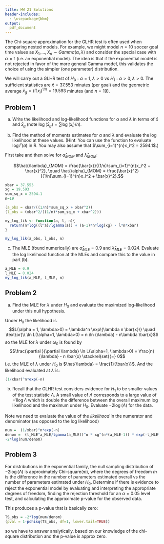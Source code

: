 ```yaml
---
title: HW 21 Solutions
header-includes:
  - \usepackage{bbm}
output:
  pdf_document
---
```



The Chi-square approximation for the GLHR test is often used when comparing nested models. For example, we might model $n=10$ soccer goal time values as $X_1, \dots, X_n \sim Gamma(\alpha, \lambda)$ and consider the special case with $\alpha=1$ (i.e. an exponential model). The idea is that if the exponential model is not rejected in favor of the more general Gamma model, this validates the choice of using the simpler (one parameter) distribution. 

We will carry out a GLHR test of $H_0: \alpha=1, \lambda>0$ vs $H_1: \alpha >0, \lambda>0$. The sufficient statistics are $\bar{x} = 37.553$ minutes (per goal) and the geometric average $\bar{x}_{g} = \left(\prod x_i \right)^{1/n} = 19.593$ minutes (and $n=19$). 

## Problem 1 

(a) Write the likelihood and log-likelihood functions for $\alpha$ and $\lambda$ in terms of $\bar{x}$ and $\bar{x}_{g}$ (note $\log(\bar{x}_{g})=\sum\log(x_i)/n$).

\begin{align*}
L(\alpha, \lambda) &= \prod_{i=1}^{n} \frac{\lambda^{\alpha}}{\Gamma(\alpha)} x_i^{\alpha-1} e^{-\lambda x_i} \\
&= \left[ \frac{\lambda^{\alpha}}{\Gamma(\alpha)}\right]^n \left[ \left(\prod_{i=1}^{n}x_i \right)^{1/n} \right]^{n(\alpha-1)} \exp\left\{-\lambda n \bar{x}\right\}
\end{align*}

\begin{align*}
\ln L(\alpha, \lambda) &= n \ln\left( \frac{\lambda^{\alpha}}{\Gamma(\alpha)}\right) + \sum_{i=1}^{n}\ln x_i^{\alpha-1} - \lambda n \bar{x}\\
&= n \ln\left( \frac{\lambda^{\alpha}}{\Gamma(\alpha)}\right) + (\alpha-1)n\left(\frac{\sum_{i=1}^{n}\ln x_i}{n} \right) - \lambda n \bar{x}
\end{align*}

(b) Find the method of moments estimates for $\alpha$ and $\lambda$ and evaluate the log likelihood at these values. (Hint: You can use the function \textit{lgamma(a)} to evaluate $\log \Gamma (a)$ in R. You may also assume that $\sum_{i=1}^{n}x_i^2 = 2594.1$.)

First take 
\begin{align*}
\frac{1}{n}\sum_{i=1}^{n} x_i &\stackrel{\text{set}}{=} E(X_1) = \frac{\alpha}{\lambda} \\
\frac{1}{n}\sum_{i=1}^{n} x_i^2 &\stackrel{\text{set}}{=} E(X_1^2) = Var(X_1) - [E(X_1)]^2 = \frac{\alpha}{\lambda^2}(1-\alpha)
\end{align*}
and then solve for $\hat{\alpha}_{MOM}$ and $\hat{\lambda}_{MOM}$:

$$\hat{\lambda}_{MOM} = \frac{\bar{x}}{(1/n)\sum_{i=1}^{n}x_i^2 + \bar{x}^2}, \quad \hat{\alpha}_{MOM} = \frac{\bar{x}^2}{(1/n)\sum_{i=1}^{n}x_i^2 + \bar{x}^2}.$$

```r
xbar = 37.553
xg = 19.593
sum_sq_x = 2594.1
n=19 

(a_obs = xbar/((1/n)*sum_sq_x + xbar^2))  
(l_obs = (xbar^2/((1/n)*sum_sq_x + xbar^2)))

my_log_lik <- function(a, l, n){
  return(n*log((l^a)/lgamma(a)) + (a-1)*n*log(xg) - l*n*xbar)
}

my_log_lik(a_obs, l_obs, n)
```

(c) The MLE (found numerically) are $\hat\alpha_{MLE}=0.9$ and $\hat\lambda_{MLE} = 0.024$. Evaluate the log likelihood function at the MLEs and compare this to the value in part (b). 

```r
a_MLE = 0.9
l_MLE = 0.024
my_log_lik(a_MLE, l_MLE, n)
```


\pagebreak 
## Problem 2 

(a) Find the MLE for $\lambda$ under $H_0$ and evaluate the maximized log-likelihood under this null hypothesis. 


Under $H_0$ the likelihood is 
$$L(\alpha = 1, \lambda>0) = \lambda^n \exp\{\lambda n \bar{x}\} \quad \text{or}\\
\ln L(\alpha=1, \lambda>0) = n \ln (\lambda) - n\lambda \bar{x}$$
so the MLE for $\lambda$ under $\omega_0$ is found by 
$$\frac{\partial }{\partial \lambda} \ln L(\alpha=1, \lambda>0) = \frac{n}{\lambda} - n \bar{x} \stackrel{set}{=} 0$$
i.e. the MLE of $\lambda$ under $H_0$ is $\hat{\lambda} = \frac{1}{\bar{x}}$. And the likelihood evaluated at $\hat{\lambda}$ is: 

```r
(1/xbar)^n*exp(-n)
```


(b) Recall that the GLHR test considers evidence for $H_1$ to be smaller values of the test statistic $\Lambda$. A small value of $\Lambda$ corresponds to a large value of $-1\log \Lambda$ which is double the difference between the overall maximum log likelihood and the maximum under $H_0$. Evaluate $-2 \log (\Lambda)$ for the data. 

Note we need to evaluate the value of the *likelihood* in the numerator and denominator (as opposed to the log likelihood)
```r
num =  (1/xbar)^n*exp(-n) 
denom =  (l_MLE^a_MLE/lgamma(a_MLE))^n * xg^(n*(a_MLE-1)) * exp(-l_MLE*n*xbar)
-2*log(num/denom)
```



\pagebreak 
## Problem 3 

For distributions in the exponential family, the null sampling distribution of $-2\log(\Lambda)$ is approximately Chi-square$(m)$, where the degrees of freedom $m$ is the difference in the number of parameters estimated overall vs the number of parameters estimated under $H_0$. Determine if there is evidence to reject the exponential model by evaluating and interpreting the appropriate degrees of freedom, finding the rejection threshold for an $\alpha =0.05$ level test, and calculating the approximate p-value for the observed data. 

This produces a p-value that is basically zero:
```r
TS_obs = -2*log(num/denom)
(pval = 1-pchisq(TS_obs, df=1, lower.tail=TRUE))  
```
so we have to answer analytically, based on our knowledge of the chi-square distribution and the p-value is approx zero. 